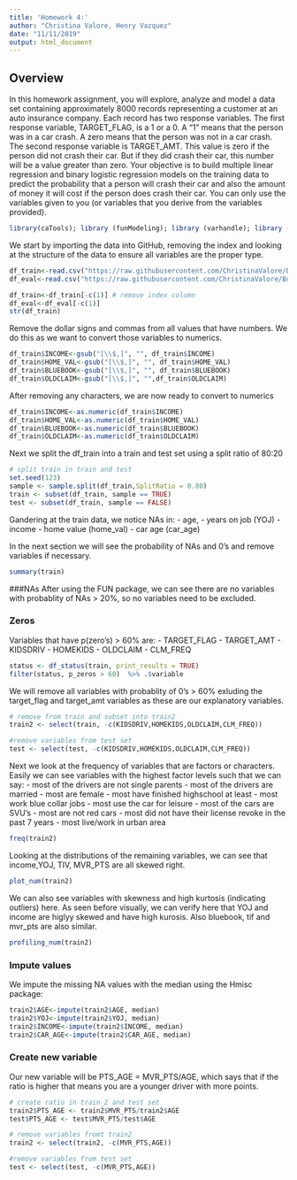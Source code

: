 ```yaml
---
title: 'Homework 4:'
author: "Christina Valore, Henry Vazquez"
date: "11/11/2019"
output: html_document
---
```


## Overview

In this homework assignment, you will explore, analyze and model a data set containing approximately 8000 records representing a customer at an auto insurance company. Each record has two response variables. The first response variable, TARGET_FLAG, is a 1 or a 0. A “1” means that the person was in a car crash. A zero means that the person was not in a car crash. The second response variable is TARGET_AMT. This value is zero if the person did not crash their car. But if they did crash their car, this number will be a value greater than zero.
Your objective is to build multiple linear regression and binary logistic regression models on the training data to predict the probability that a person will crash their car and also the amount of money it will cost if the person does crash their car. You can only use the variables given to you (or variables that you derive from the variables provided).


```r
library(caTools); library (funModeling); library (varhandle); library (dplyr); library (Hmisc)
```

We start by importing the data into GitHub, removing the index and looking at the structure of the data to ensure all variables are the proper type.
```r
df_train<-read.csv("https://raw.githubusercontent.com/ChristinaValore/Business-Analytics-and-Data-Mining-621/master/Homework4/insurance_training_data.csv", stringsAsFactors = TRUE)
df_eval<-read.csv("https://raw.githubusercontent.com/ChristinaValore/Business-Analytics-and-Data-Mining-621/master/Homework4/insurance-evaluation-data.csv",stringsAsFactors = TRUE)

df_train<-df_train[-c(1)] # remove index column
df_eval<-df_eval[-c(1)]
str(df_train)
```

Remove the dollar signs and commas from all values that have numbers. We do this as we want to convert those variables to numerics. 
```r
df_train$INCOME<-gsub("[\\$,]", "", df_train$INCOME)
df_train$HOME_VAL<-gsub("[\\$,]", "", df_train$HOME_VAL)
df_train$BLUEBOOK<-gsub("[\\$,]", "", df_train$BLUEBOOK)
df_train$OLDCLAIM<-gsub("[\\$,]", "",df_train$OLDCLAIM)
```


After removing any characters, we are now ready to convert to numerics
```r
df_train$INCOME<-as.numeric(df_train$INCOME)
df_train$HOME_VAL<-as.numeric(df_train$HOME_VAL)
df_train$BLUEBOOK<-as.numeric(df_train$BLUEBOOK)
df_train$OLDCLAIM<-as.numeric(df_train$OLDCLAIM)
```

Next we split the df_train into a train and test set using a split ratio of 80:20
```r
# split train in train and test 
set.seed(123)
sample <- sample.split(df_train,SplitRatio = 0.80) 
train <- subset(df_train, sample == TRUE) 
test <- subset(df_train, sample == FALSE)
```

Gandering at the train data, we notice NAs in:
- age, 
- years on job (YOJ)
- income
- home value (home_val)
- car age (car_age)

In the next section we will see the probability of NAs and 0's and remove variables if necessary. 
```r
summary(train)
```

###NAs
After using the FUN package, we can see there are no variables with probablity of NAs > 20%, so no variables need to be excluded. 

### Zeros

Variables that have p(zero's) > 60% are: 
- TARGET_FLAG
- TARGET_AMT
- KIDSDRIV
- HOMEKIDS
- OLDCLAIM
- CLM_FREQ

```r
status <- df_status(train, print_results = TRUE)
filter(status, p_zeros > 60)  %>% .$variable
```
We will remove all variables with probablity of 0's > 60%  exluding the target_flag and target_amt variables as these are our explanatory variables.

```r
# remove from train and subset into train2
train2 <- select(train, -c(KIDSDRIV,HOMEKIDS,OLDCLAIM,CLM_FREQ))

#remove variables from test set
test <- select(test, -c(KIDSDRIV,HOMEKIDS,OLDCLAIM,CLM_FREQ))
```

Next we look at the frequency of variables that are factors or characters. Easily we can see variables with the highest factor levels such that we can say:
- most of the drivers are not single parents
- most of the drivers are married 
- most are female
- most have finished highschool at least
- most work blue collar jobs
- most use the car for leisure
- most of the cars are SVU's
- most are not red cars
- most did not have their license revoke in the past 7 years
- most live/work in urban area

```r
freq(train2)
```

Looking at the distributions of the remaining variables, we can see that income,YOJ, TIV, MVR_PTS are all skewed right.
```r
plot_num(train2)
```

We can also see variables with skewness and high kurtosis (indicating outliers) here. As seen before visually, we can verify here that YOJ and income are higlyy skewed and have high kurosis. Also bluebook, tif and mvr_pts are also similar. 

```r
profiling_num(train2)
```


### Impute values

We impute the missing NA values with the median using the Hmisc package:

```r
train2$AGE<-impute(train2$AGE, median)
train2$YOJ<-impute(train2$YOJ, median)
train2$INCOME<-impute(train2$INCOME, median)
train2$CAR_AGE<-impute(train2$CAR_AGE, median)
```

### Create new variable

Our new variable will be PTS_AGE = MVR_PTS/AGE, which says that if the ratio is higher that means you are a younger driver with more points. 

```r
# create ratio in train_2 and test set
train2$PTS_AGE <- train2$MVR_PTS/train2$AGE
test$PTS_AGE <- test$MVR_PTS/test$AGE

# remove variables fromt train2
train2 <- select(train2, -c(MVR_PTS,AGE))

#remove variables from test set
test <- select(test, -c(MVR_PTS,AGE))
```

